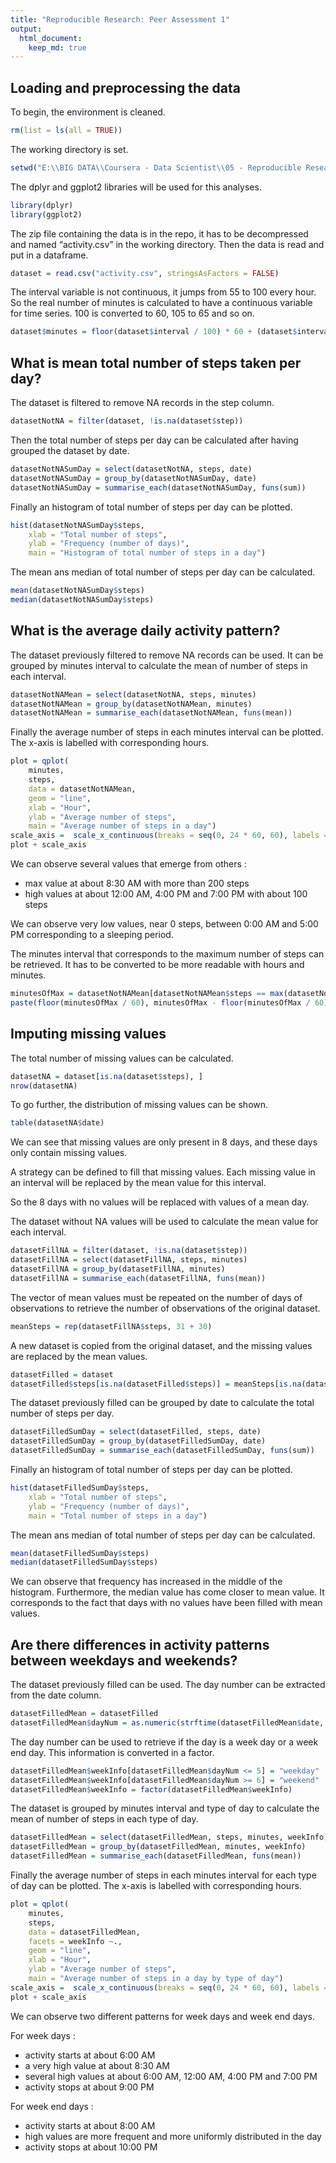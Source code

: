 ```yaml
---
title: "Reproducible Research: Peer Assessment 1"
output: 
  html_document:
    keep_md: true
---
```


## Loading and preprocessing the data

To begin, the environment is cleaned.
```r
rm(list = ls(all = TRUE))
```

The working directory is set.
```r
setwd("E:\\BIG DATA\\Coursera - Data Scientist\\05 - Reproducible Research\\PA1")
```

The dplyr and ggplot2 libraries will be used for this analyses.
```r
library(dplyr)
library(ggplot2)
```

The zip file containing the data is in the repo, it has to be decompressed and named "activity.csv" in the working directory.
Then the data is read and put in a dataframe.
```r
dataset = read.csv("activity.csv", stringsAsFactors = FALSE)
```

The interval variable is not continuous, it jumps from 55 to 100 every hour.
So the real number of minutes is calculated to have a continuous variable for time series.
100 is converted to 60, 105 to 65 and so on.
```r
dataset$minutes = floor(dataset$interval / 100) * 60 + (dataset$interval - floor(dataset$interval / 100) * 100)
```

## What is mean total number of steps taken per day?

The dataset is filtered to remove NA records in the step column.
```r
datasetNotNA = filter(dataset, !is.na(dataset$step))
```

Then the total number of steps per day can be calculated after having grouped the dataset by date.
```r
datasetNotNASumDay = select(datasetNotNA, steps, date)
datasetNotNASumDay = group_by(datasetNotNASumDay, date)
datasetNotNASumDay = summarise_each(datasetNotNASumDay, funs(sum))
```

Finally an histogram of total number of steps per day can be plotted.
```r
hist(datasetNotNASumDay$steps,
	xlab = "Total number of steps", 
	ylab = "Frequency (number of days)", 
	main = "Histogram of total number of steps in a day")
```

The mean ans median of total number of steps per day can be calculated.
```r
mean(datasetNotNASumDay$steps)
median(datasetNotNASumDay$steps)
```

## What is the average daily activity pattern?

The dataset previously filtered to remove NA records can be used.
It can be grouped by minutes interval to calculate the mean of number of steps in each interval.
```r
datasetNotNAMean = select(datasetNotNA, steps, minutes)
datasetNotNAMean = group_by(datasetNotNAMean, minutes)
datasetNotNAMean = summarise_each(datasetNotNAMean, funs(mean))
```

Finally the average number of steps in each minutes interval can be plotted.
The x-axis is labelled with corresponding hours.
```r
plot = qplot(
	minutes,
	steps,
	data = datasetNotNAMean,
	geom = "line",
	xlab = "Hour",
	ylab = "Average number of steps",
	main = "Average number of steps in a day")
scale_axis =  scale_x_continuous(breaks = seq(0, 24 * 60, 60), labels = 0:24)
plot + scale_axis
```

We can observe several values that emerge from others :

- max value at about 8:30 AM with more than 200 steps
- high values at about 12:00 AM, 4:00 PM and 7:00 PM with about 100 steps

We can observe very low values, near 0 steps, between 0:00 AM and 5:00 PM corresponding to a sleeping period.

The minutes interval that corresponds to the maximum number of steps can be retrieved.
It has to be converted to be more readable with hours and minutes.
```r
minutesOfMax = datasetNotNAMean[datasetNotNAMean$steps == max(datasetNotNAMean$steps), ]$minutes
paste(floor(minutesOfMax / 60), minutesOfMax - floor(minutesOfMax / 60) * 60, sep = ":")
```

## Imputing missing values

The total number of missing values can be calculated.
```r
datasetNA = dataset[is.na(dataset$steps), ]
nrow(datasetNA)
```

To go further, the distribution of missing values can be shown.
```r
table(datasetNA$date)
```

We can see that missing values are only present in 8 days, and these days only contain missing values.

A strategy can be defined to fill that missing values.
Each missing value in an interval will be replaced by the mean value for this interval.

So the 8 days with no values will be replaced with values of a mean day.

The dataset without NA values will be used to calculate the mean value for each interval.
```r
datasetFillNA = filter(dataset, !is.na(dataset$step))
datasetFillNA = select(datasetFillNA, steps, minutes)
datasetFillNA = group_by(datasetFillNA, minutes)
datasetFillNA = summarise_each(datasetFillNA, funs(mean))
```

The vector of mean values must be repeated on the number of days of observations to retrieve the number of observations of the original dataset.
```r
meanSteps = rep(datasetFillNA$steps, 31 + 30)
```

A new dataset is copied from the original dataset, and the missing values are replaced by the mean values.
```r
datasetFilled = dataset
datasetFilled$steps[is.na(datasetFilled$steps)] = meanSteps[is.na(datasetFilled$steps)]
```

The dataset previously filled can be grouped by date to calculate the total number of steps per day.
```r
datasetFilledSumDay = select(datasetFilled, steps, date)
datasetFilledSumDay = group_by(datasetFilledSumDay, date)
datasetFilledSumDay = summarise_each(datasetFilledSumDay, funs(sum))
```

Finally an histogram of total number of steps per day can be plotted.
```r
hist(datasetFilledSumDay$steps,
	xlab = "Total number of steps", 
	ylab = "Frequency (number of days)", 
	main = "Total number of steps in a day")
```

The mean ans median of total number of steps per day can be calculated.
```r
mean(datasetFilledSumDay$steps)
median(datasetFilledSumDay$steps)
```

We can observe that frequency has increased in the middle of the histogram.
Furthermore, the median value has come closer to mean value.
It corresponds to the fact that days with no values have been filled with mean values.

## Are there differences in activity patterns between weekdays and weekends?

The dataset previously filled can be used.
The day number can be extracted from the date column.
```r
datasetFilledMean = datasetFilled
datasetFilledMean$dayNum = as.numeric(strftime(datasetFilledMean$date, format = "%u"))
```

The day number can be used to retrieve if the day is a week day or a week end day.
This information is converted in a factor.
```r
datasetFilledMean$weekInfo[datasetFilledMean$dayNum <= 5] = "weekday"
datasetFilledMean$weekInfo[datasetFilledMean$dayNum >= 6] = "weekend"
datasetFilledMean$weekInfo = factor(datasetFilledMean$weekInfo)
```

The dataset is grouped by minutes interval and type of day to calculate the mean of number of steps in each type of day.
```r
datasetFilledMean = select(datasetFilledMean, steps, minutes, weekInfo)
datasetFilledMean = group_by(datasetFilledMean, minutes, weekInfo)
datasetFilledMean = summarise_each(datasetFilledMean, funs(mean))
```

Finally the average number of steps in each minutes interval for each type of day can be plotted.
The x-axis is labelled with corresponding hours.
```r
plot = qplot(
	minutes,
	steps,
	data = datasetFilledMean,
	facets = weekInfo ~.,
	geom = "line",
	xlab = "Hour",
	ylab = "Average number of steps",
	main = "Average number of steps in a day by type of day")
scale_axis =  scale_x_continuous(breaks = seq(0, 24 * 60, 60), labels = 0:24)
plot + scale_axis
```

We can observe two different patterns for week days and week end days.

For week days :

- activity starts at about 6:00 AM
- a very high value at about 8:30 AM
- several high values at about 6:00 AM, 12:00 AM, 4:00 PM and 7:00 PM
- activity stops at about 9:00 PM

For week end days :

- activity starts at about 8:00 AM
- high values are more frequent and more uniformly distributed in the day
- activity stops at about 10:00 PM

